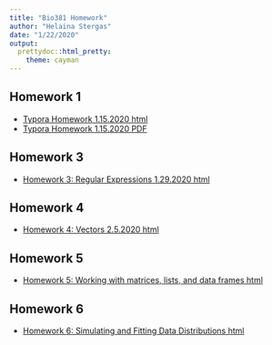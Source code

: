 ```yaml
---
title: "Bio381 Homework"
author: "Helaina Stergas"
date: "1/22/2020"
output: 
  prettydoc::html_pretty:
    theme: cayman
---
```


## Homework 1
* [Typora Homework 1.15.2020 html](Homework1_Typora.html)
* [Typora Homework 1.15.2020 PDF](Homework 1_Typora_1.15.20.pdf)

## Homework 3
* [Homework 3: Regular Expressions 1.29.2020 html](Homework3.html) 

## Homework 4
* [Homework 4: Vectors 2.5.2020 html](Homework4.html) 

## Homework 5
* [Homework 5: Working with matrices, lists, and data frames html](Homework5_2.12.2020.html) 

## Homework 6
* [Homework 6: Simulating and Fitting Data Distributions html](Homework6_2.19.2020.html)



